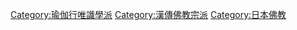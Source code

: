 {{catmore}}


[[Category:瑜伽行唯識學派|Category:瑜伽行唯識學派]]
[[Category:漢傳佛教宗派|Category:漢傳佛教宗派]]
[[Category:日本佛教|Category:日本佛教]]